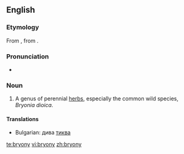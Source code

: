 ==English==
{{wikipedia}}

===Etymology===
From {{etyl|la}} {{term|bryonia|bryōnia|bryony|lang=la}}, from {{etyl|grc}} {{term|βρυωνία||bryony|tr=bruōnia|sc=polytonic|lang=grc}}.

===Pronunciation===
* {{IPA|/ˈbɹaɪəni/}}

===Noun===
{{en-noun|-}}

# A genus of perennial [[herbs]], especially the common wild species, ''Bryonia dioica''.

====Translations====
* Bulgarian: дива [[тиква]]

[[te:bryony]]
[[vi:bryony]]
[[zh:bryony]]